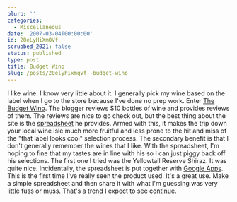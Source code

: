```yaml
---
blurb: ''
categories:
  - Miscellaneous
date: '2007-03-04T00:00:00'
id: 20eLyHiXmQVf
scrubbed_2021: false
status: published
type: post
title: Budget Wino
slug: /posts/20elyhixmqvf--budget-wino
---
```


I like wine. I know very little about it. I generally pick my wine
based on the label when I go to the store because I've done no prep
work. Enter [The Budget Wino](http://budgetwino.com/). The blogger
reviews $10 bottles of wine and provides reviews of them. The
reviews are nice to go check out, but the best thing about the site
is the
[spreadsheet](http://spreadsheets.google.com/pub?key=peCzyfnNWWg1roCb6elSBIg)
he provides. Armed with this, it makes the trip down your local
wine isle much more fruitful and less prone to the hit and miss of
the "that label looks cool" selection process. The secondary
benefit is that I don't generally remember the wines that I like.
With the spreadsheet, I'm hoping to fine that my tastes are in line
with his so I can just piggy back off his selections. The first one
I tried was the Yellowtail Reserve Shiraz. It was quite nice.
Incidentally, the spreadsheet is put together with
[Google Apps](http://www.google.com/a/). This is the first time
I've really seen the product used. It's a great use. Make a simple
spreadsheet and then share it with what I'm guessing was very
little fuss or muss. That's a trend I expect to see continue.
